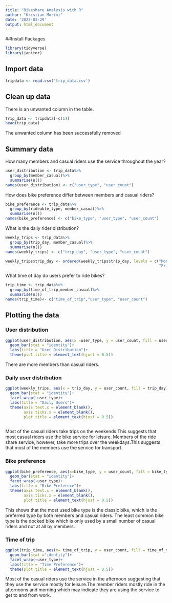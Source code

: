---
title: "Bikeshare Analysis with R"
author: "Kristian Murimi"
date: '2022-03-29'
output: html_document
---
##Install Packages
```{r packages}
library(tidyverse)
library(janitor)
```


## Import data

```{r data}
tripdata <- read.csv('trip_data.csv')
```
## Clean up data
There is an unwanted column in the table.

```{r clean up}

trip_data <- tripdata[-c(1)]
head(trip_data)

```
The unwanted column has been successfully removed

## Summary data
How many members and casual riders use the service throughout the year?

```{r user distribution}

user_distribution <- trip_data%>%
  group_by(member_casual)%>%
  summarise(n())
names(user_distribution) <- c("user_type", "user_count")
```

How does bike preference differ between members and casual riders?
```{r bike preference}

bike_preference <- trip_data%>%
  group_by(rideable_type, member_casual)%>%
  summarise(n())
names(bike_preference) <- c("bike_type", "user_type", "user_count")
```

What is the daily rider distribution?
```{r weekly trips}
weekly_trips <- trip_data%>%
  group_by(trip_day, member_casual)%>%
  summarise(n())
names(weekly_trips) <- c("trip_day", "user_type", "user_count")

weekly_trips$trip_day <- ordered(weekly_trips$trip_day, levels = c("Monday", "Tuesday", "Wednesday", "Thursday", 
                                                                   "Friday", "Saturday", "Sunday"))
```


What time of day do users prefer to ride bikes?
```{r time of day}
trip_time <- trip_data%>%
  group_by(time_of_trip,member_casual)%>%
  summarise(n())
names(trip_time)<- c("time_of_trip","user_type", "user_count")
```


## Plotting the data
### User distribution
```{r user type plot}
ggplot(user_distribution, aes(x =user_type, y = user_count, fill = user_type))+
  geom_bar(stat = "identity")+
  labs(title = "User Distribution")+
  theme(plot.title = element_text(hjust = 0.5))
```

There are more members than casual riders.

### Daily user distribution
```{r users by day}

ggplot(weekly_trips, aes(x = trip_day, y = user_count, fill = trip_day))+
  geom_bar(stat = "identity")+
  facet_wrap(~user_type)+
  labs(title = "Daily Users")+
  theme(axis.text.x = element_blank(),
        axis.ticks.x = element_blank(),
        plot.title = element_text(hjust = 0.5))
  
```


Most of the casual riders take trips on the weekends.This suggests that most casual riders use the bike service for leisure. Members of the ride share service, however, take more trips over the weekdays.This suggests that most of the members use the service for transport.



### Bike preference
```{r bike type plot}

ggplot(bike_preference, aes(x=bike_type, y = user_count, fill = bike_type))+
  geom_bar(stat = "identity")+
  facet_wrap(~user_type)+
  labs(title = "Bike Preferece")+
  theme(axis.text.x = element_blank(),
        axis.ticks.x = element_blank(),
        plot.title = element_text(hjust = 0.5))
```



This shows that the most used bike type is the classic bike, which is the preferred type by both members and casual riders.
The least common bike type is the docked bike which is only used by a small number of casual riders and not at all by members.


### Time of trip
```{r trip time plot}
ggplot(trip_time, aes(x= time_of_trip, y = user_count, fill = time_of_trip))+
  geom_bar(stat ="identity")+
  facet_wrap(~user_type)+
  labs(title = "Time Preference")+
  theme(plot.title = element_text(hjust = 0.5))
```



Most of the casual riders use the service in the afternoon suggesting that they use the service mostly for leisure.The member riders mostly ride in the afternoons and morning which may indicate they are using the service to get to and from work.





